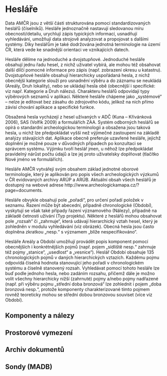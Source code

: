 # Hesláře

Data AMČR jsou z větší části strukturována pomocí standardizovaných heslářů (číselníků). Hesláře jednoznačně nastavují sledovanou míru obecnosti/detailu, urychlují zápis typických informací, usnadňují vyhledávání, umožňují data strojově analyzovat a propojovat s dalšími systémy. Díky heslářům je také dodržována jednotná terminologie na území ČR, která vede ke snadnější orientaci ve vznikajících datech.

Hesláře dělíme na jednoduché a dvojstupňové. Jednoduché hesláře obsahují jednu řadu hesel, z nichž uživatel vybírá, ale mohou též obsahovat další dílčí pomocné informace pro zápis (např. zobrazení okresu u katastru). Dvojstupňové hesláře obsahují hierarchicky uspořádaná hesla, z nichž obecnější kategorie slouží pro usnadnění výběru a do záznamu se neukládá (Areály, Druh lokality), nebo se ukládají hesla obě (obecnější i specifické: viz např. Kategorie a Druh nálezu). Charakteru heslářů odpovídají typy výběrových seznamů v aplikaci. Některé hesláře chápeme jako „systémové“ – nelze je editovat bez zásahu do zdrojového kódu, jelikož na nich přímo závisí chování aplikace a specifické funkce.

Obsažená hesla vycházejí z hesel užívaných v ADČ (Kuna – Křivánková 2006), SAS (Volfík 2009) a formulářích ZAA. Systém odborných heslářů se opírá o standardní archeologickou terminologii a obsažena jsou taková hesla, u nichž lze předpokládat vyšší než výjimečné zastoupení na základě analýzy stávajících dat. Aplikace obecně preferuje uzavřené hesláře, jejichž doplnění je možné pouze v důvodných případech po konzultaci se správcem systému. Výjimku tvoří heslář jmen, u něhož lze předpokládat pravidelný nárůst počtu údajů a lze jej proto uživatelsky doplňovat (tlačítko Nové jméno ve formulářích).

Hesláře AMČR vytvářejí svým obsahem základ jednotné oborové terminologie, který je aplikován pro popis všech archeologických výzkumů v ČR evidovaných archivy ARÚP a ARÚB. Aktuální obsah všech heslářů je dostupný na webové adrese http://www.archeologickamapa.cz/?page=documents.

Hesláře obvykle obsahují pole „pořadí“, pro určení pořadí položek v seznamu. Řazení může být abecední, případně chronologické (Období), vyskytují se však také případy řazení významového (Nálezy), případně na základě četnosti užívání (Typ projektu). Některé z heslářů mohou obsahovat pole „rozsah“ či „zahrnuje“, která udávají hierarchický vztah hesel, který je zohledněn v modulu vyhledávání (viz obrázek). Obecná hesla jsou často doplněna zkratkou „nesp.“ s významem „blíže nespecifikováno“.

Hesláře Areály a Období umožňují provádět popis komponent pomocí obecnějších i konkrétnějších pojmů (např. pojem „sídliště nesp.“ zahrnuje též pojmy „stanice“, „usedlost“ a „vesnice“). Heslář Období obsahuje 135 chronologických pojmů v daných hierarchických vztazích. Každému pojmu odpovídá číselná hodnota stanovující jeho pořadí v chronologickém systému a číselně stanovený rozsah. Vyhledávat pomocí tohoto hesláře lze buď podle jednoho hesla, nebo zadáním rozsahu, přičemž dále je možno volit všechny hierarchicky nižší (zahrnuté) pojmy a/nebo pojmy nadřazené (např. při výběru pojmu „střední doba bronzová“ lze zohlednit i pojem „doba bronzová nesp.“, protože komponenty charakterizované tímto pojmem rovněž teoreticky mohou se střední dobou bronzovou souviset (více viz Období).

## Komponenty a nálezy

## Prostorové vymezení

## Archiv dokumentů

## Sondy (MADB)
